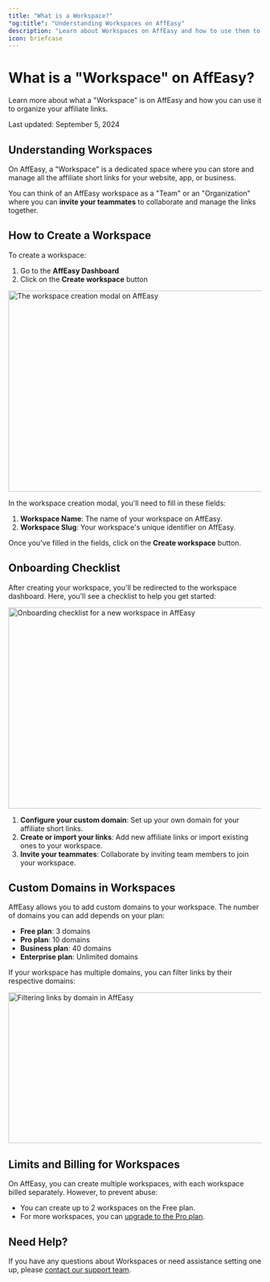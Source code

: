 ```yaml
---
title: "What is a Workspace?"
"og:title": "Understanding Workspaces on AffEasy"
description: "Learn about Workspaces on AffEasy and how to use them to organize your affiliate links effectively"
icon: briefcase
---
```


# What is a "Workspace" on AffEasy?

Learn more about what a "Workspace" is on AffEasy and how you can use it to organize your affiliate links.

Last updated: September 5, 2024

## Understanding Workspaces

On AffEasy, a "Workspace" is a dedicated space where you can store and manage all the affiliate short links for your website, app, or business.

You can think of an AffEasy workspace as a "Team" or an "Organization" where you can **invite your teammates** to collaborate and manage the links together.

## How to Create a Workspace

To create a workspace:

1. Go to the **AffEasy Dashboard**
2. Click on the **Create workspace** button

<Frame>
  <img
    className="rounded-lg border border-gray-100"
    src="/images/workspace/create-workspace-modal.png"
    alt="The workspace creation modal on AffEasy"
    width="800"
    height="400"
  />
</Frame>

In the workspace creation modal, you'll need to fill in these fields:

1. **Workspace Name**: The name of your workspace on AffEasy.
2. **Workspace Slug**: Your workspace's unique identifier on AffEasy.

Once you've filled in the fields, click on the **Create workspace** button.

## Onboarding Checklist

After creating your workspace, you'll be redirected to the workspace dashboard. Here, you'll see a checklist to help you get started:

<Frame>
  <img
    className="rounded-lg border border-gray-100"
    src="/images/workspace/onboarding-checklist.png"
    alt="Onboarding checklist for a new workspace in AffEasy"
    width="800"
    height="400"
  />
</Frame>

1. **Configure your custom domain**: Set up your own domain for your affiliate short links.
2. **Create or import your links**: Add new affiliate links or import existing ones to your workspace.
3. **Invite your teammates**: Collaborate by inviting team members to join your workspace.

## Custom Domains in Workspaces

AffEasy allows you to add custom domains to your workspace. The number of domains you can add depends on your plan:

- **Free plan**: 3 domains
- **Pro plan**: 10 domains
- **Business plan**: 40 domains
- **Enterprise plan**: Unlimited domains

If your workspace has multiple domains, you can filter links by their respective domains:

<Frame>
  <img
    className="rounded-lg border border-gray-100"
    src="/images/workspace/domain-filtering.png"
    alt="Filtering links by domain in AffEasy"
    width="800"
    height="300"
  />
</Frame>

## Limits and Billing for Workspaces

On AffEasy, you can create multiple workspaces, with each workspace billed separately. However, to prevent abuse:

- You can create up to 2 workspaces on the Free plan.
- For more workspaces, you can [upgrade to the Pro plan](https://affeasy.link/pricing).

## Need Help?

If you have any questions about Workspaces or need assistance setting one up, please [contact our support team](mailto:support@affeasy.link).
